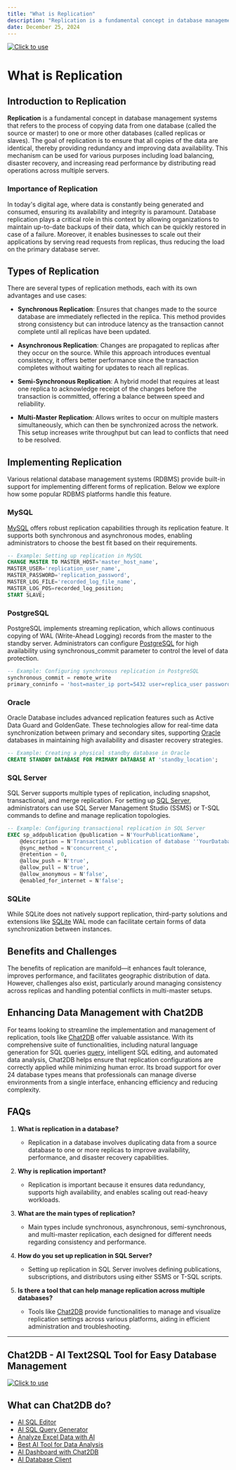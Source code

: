 ```yaml
---
title: "What is Replication"
description: "Replication is a fundamental concept in database management systems that refers to the process of copying data from one database (called the source or master) to one or more other databases (called replicas or slaves)."
date: December 25, 2024
---
```

[![Click to use](/image/blog/bg/chat2db1.png)](https://app.chat2db.ai/)
# What is Replication

## Introduction to Replication

**Replication** is a fundamental concept in database management systems that refers to the process of copying data from one database (called the source or master) to one or more other databases (called replicas or slaves). The goal of replication is to ensure that all copies of the data are identical, thereby providing redundancy and improving data availability. This mechanism can be used for various purposes including load balancing, disaster recovery, and increasing read performance by distributing read operations across multiple servers.

### Importance of Replication

In today's digital age, where data is constantly being generated and consumed, ensuring its availability and integrity is paramount. Database replication plays a critical role in this context by allowing organizations to maintain up-to-date backups of their data, which can be quickly restored in case of a failure. Moreover, it enables businesses to scale out their applications by serving read requests from replicas, thus reducing the load on the primary database server.

## Types of Replication

There are several types of replication methods, each with its own advantages and use cases:

- **Synchronous Replication**: Ensures that changes made to the source database are immediately reflected in the replica. This method provides strong consistency but can introduce latency as the transaction cannot complete until all replicas have been updated.
  
- **Asynchronous Replication**: Changes are propagated to replicas after they occur on the source. While this approach introduces eventual consistency, it offers better performance since the transaction completes without waiting for updates to reach all replicas.
  
- **Semi-Synchronous Replication**: A hybrid model that requires at least one replica to acknowledge receipt of the changes before the transaction is committed, offering a balance between speed and reliability.

- **Multi-Master Replication**: Allows writes to occur on multiple masters simultaneously, which can then be synchronized across the network. This setup increases write throughput but can lead to conflicts that need to be resolved.

## Implementing Replication

Various relational database management systems (RDBMS) provide built-in support for implementing different forms of replication. Below we explore how some popular RDBMS platforms handle this feature.

### MySQL

[MySQL](https://chat2db.ai/client/mysql) offers robust replication capabilities through its replication feature. It supports both synchronous and asynchronous modes, enabling administrators to choose the best fit based on their requirements.

```sql
-- Example: Setting up replication in MySQL
CHANGE MASTER TO MASTER_HOST='master_host_name',
MASTER_USER='replication_user_name',
MASTER_PASSWORD='replication_password',
MASTER_LOG_FILE='recorded_log_file_name',
MASTER_LOG_POS=recorded_log_position;
START SLAVE;
```

### PostgreSQL

PostgreSQL implements streaming replication, which allows continuous copying of WAL (Write-Ahead Logging) records from the master to the standby server. Administrators can configure [PostgreSQL](https://chat2db.ai/client/postgresql) for high availability using synchronous_commit parameter to control the level of data protection.

```sql
-- Example: Configuring synchronous replication in PostgreSQL
synchronous_commit = remote_write
primary_conninfo = 'host=master_ip port=5432 user=replica_user password=replica_password'
```

### Oracle

Oracle Database includes advanced replication features such as Active Data Guard and GoldenGate. These technologies allow for real-time data synchronization between primary and secondary sites, supporting [Oracle](https://chat2db.ai/client/oracle) databases in maintaining high availability and disaster recovery strategies.

```sql
-- Example: Creating a physical standby database in Oracle
CREATE STANDBY DATABASE FOR PRIMARY DATABASE AT 'standby_location';
```

### SQL Server

SQL Server supports multiple types of replication, including snapshot, transactional, and merge replication. For setting up [SQL Server](https://chat2db.ai/client/sqlserver), administrators can use SQL Server Management Studio (SSMS) or T-SQL commands to define and manage replication topologies.

```sql
-- Example: Configuring transactional replication in SQL Server
EXEC sp_addpublication @publication = N'YourPublicationName', 
    @description = N'Transactional publication of database ''YourDatabase''.',
    @sync_method = N'concurrent_c', 
    @retention = 0, 
    @allow_push = N'true', 
    @allow_pull = N'true', 
    @allow_anonymous = N'false', 
    @enabled_for_internet = N'false';
```

### SQLite

While SQLite does not natively support replication, third-party solutions and extensions like [SQLite](https://chat2db.ai/client/sqlserver) WAL mode can facilitate certain forms of data synchronization between instances.

## Benefits and Challenges

The benefits of replication are manifold—it enhances fault tolerance, improves performance, and facilitates geographic distribution of data. However, challenges also exist, particularly around managing consistency across replicas and handling potential conflicts in multi-master setups.

## Enhancing Data Management with Chat2DB

For teams looking to streamline the implementation and management of replication, tools like [Chat2DB](https://chat2db.ai) offer valuable assistance. With its comprehensive suite of functionalities, including natural language generation for SQL queries [query](https://chat2db.ai/feature/ai-sql-query-generator), intelligent SQL editing, and automated data analysis, Chat2DB helps ensure that replication configurations are correctly applied while minimizing human error. Its broad support for over 24 database types means that professionals can manage diverse environments from a single interface, enhancing efficiency and reducing complexity.

## FAQs

1. **What is replication in a database?**
   - Replication in a database involves duplicating data from a source database to one or more replicas to improve availability, performance, and disaster recovery capabilities.

2. **Why is replication important?**
   - Replication is important because it ensures data redundancy, supports high availability, and enables scaling out read-heavy workloads.

3. **What are the main types of replication?**
   - Main types include synchronous, asynchronous, semi-synchronous, and multi-master replication, each designed for different needs regarding consistency and performance.

4. **How do you set up replication in SQL Server?**
   - Setting up replication in SQL Server involves defining publications, subscriptions, and distributors using either SSMS or T-SQL scripts.

5. **Is there a tool that can help manage replication across multiple databases?**
   - Tools like [Chat2DB](https://chat2db.ai) provide functionalities to manage and visualize replication settings across various platforms, aiding in efficient administration and troubleshooting.

---

## Chat2DB - AI Text2SQL Tool for Easy Database Management

[![Click to use](/image/blog/chat2db.png)](https://app.chat2db.ai/)

## What can Chat2DB do?

- [AI SQL Editor](https://chat2db.ai/feature/AI%20SQL%20Editor)
- [AI SQL Query Generator](https://chat2db.ai/feature/AI%20SQL%20Query%20Generator)
- [Analyze Excel Data with AI](https://chat2db.ai/feature/Analyze%20Excel%20Data%20with%20AI)
- [Best AI Tool for Data Analysis](https://chat2db.ai/feature/Best%20AI%20Tool%20for%20Data%20Analysis)
- [AI Dashboard with Chat2DB](https://chat2db.ai/feature/AI%20Dashboard%20with%20Chat2DB)
- [AI Database Client](https://chat2db.ai/feature/AI%20Database%20Client)
